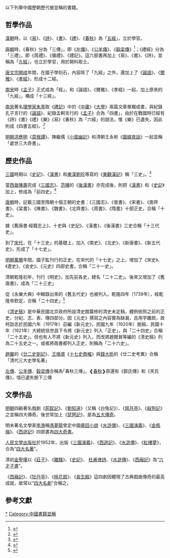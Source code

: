 {{Expand|time=2012-7-24}}
以下列舉中國歷朝歷代被並稱的書籍。

==哲學作品==

[[漢朝|漢朝]]時，以《[[易经|易]]》、《[[诗经|詩]]》、《[[尚書|書]]》、《[[儀禮|禮]]》、《[[春秋_(史书)|春秋]]》為「[[五經|五經]]」，立於學官。

[[唐朝|唐朝]]時，《春秋》分為「三傳」，即《[[左傳|左傳]]》、《[[公羊傳|公羊傳]]》、《[[穀梁傳|穀梁傳]]》<ref>{{cite web |title=春秋 |url=http://dict.concised.moe.edu.tw/cgi-bin/jbdic/gsweb.cgi?ccd=ZUA1ua&o=e0&sec1=1&op=sid=%22Z00000032905%22.&v=-2 |website=教育部國語辭典簡編本 |publisher=中華民國教育部 |location=臺灣 |language=zh-hant |quote=公羊、穀梁、左氏三家為之作傳，稱為「春秋三傳」 |access-date=2020-03-02 |archive-date=2020-11-05 |archive-url=https://web.archive.org/web/20201105045955/http://dict.concised.moe.edu.tw/cgi-bin/jbdic/gsweb.cgi?ccd=ZUA1ua&o=e0&sec1=1&op=sid=%22Z00000032905%22.&v=-2 }}</ref>；《禮經》分為「三禮」，即《周禮》、《儀禮》、《禮記》。這六部書再加上《易》、《書》、《詩》，並稱為「[[九經|九經]]」，也立於學官，用於開科取士。

[[唐文宗|唐文宗]][[開成|開成]]年間，在國子學刻石，內容除了「九經」之外，還加上了《[[論語|論語]]》、《[[爾雅|爾雅]]》、《[[孝經|孝經]]》，形成十二經。

[[南宋|南宋]]時《[[孟子|孟子]]》正式成為「經」，和《論語》、《爾雅》、《孝經》一起，加上原來的「九經」，構成「十三經」。

[[南宋|南宋]]著名[[理學家|理學家]][[朱熹|朱熹]]取《[[禮記|禮記]]》中的《[[中庸|中庸]]》《[[大學|大學]]》兩篇文章單獨成書，與紀錄孔子言行的《[[論語|論語]]》、紀錄孟軻言行的《[[孟子|孟子]]》合為「四書」，由於在戰國時已經有《詩》《書》《禮》《樂》《易》《春秋》為「六經」的說法，惟《樂》已遺失，因此則成《四書五經》。<ref>{{cite web |author1=顏世安 |title=四書五經 |url=https://www.chiculture.net/index.php?file=topic_description&old_id=0701 |website=燦爛的中國文明 |publisher=中國文化研究院 |location=香港 |language=zh-hant |date=2019年12月17日 |quote=五經指的是《詩經》、《書經》、《禮經》、《易經》、《春秋經》，簡稱為「詩、書、禮、易、春秋」，在之前，還有一本《樂經》，合稱「詩、書、禮、樂、易、春秋」，這六本書也被稱做「六經」，其中的《樂經》後來亡佚了，就只剩下了五經。五經之名始於漢武帝，四書之名始於宋朝 |access-date=2020年2月29日 |archive-date=2020年11月5日 |archive-url=https://web.archive.org/web/20201105094230/https://www.chiculture.net/index.php?file=topic_description&old_id=0701 }}</ref>

[[明朝|明朝]][[洪應明|洪應明]]《[[菜根譚|菜根譚]]》、陳繼儒《[[小窗幽記|小窗幽記]]》和清朝王永彬《[[圍爐夜話|圍爐夜話]]》一起並稱「處世三大奇書」。

==歷史作品==

[[三國|三國]]時期以《[[史記|史記]]》、《[[漢書|漢書]]》和[[東漢|東漢]][[劉珍|劉珍]]等寫的《[[東觀漢記|東觀漢記]]》稱「三史」。<ref>{{cite web |title=三史 |url=http://163.28.84.216/Entry/Detail/?title=%E4%B8%89%E5%8F%B2 |website=教育百科 |publisher=中華民國教育部 |location=臺北 |language=zh-hant |quote=六朝以前，《史記》、《漢書》、《東觀漢記》合稱為「三史」。 |access-date=2020-02-29 |archive-date=2020-11-05 |archive-url=https://web.archive.org/web/20201105034133/http://163.28.84.216/Entry/Detail/?title=%E4%B8%89%E5%8F%B2 }}</ref>

當[[西晉|西晉]][[陳壽|陳壽]]完成《[[三國志|三國志]]》、[[范曄|范曄]]的《[[後漢書|後漢書]]》亦完成後，則把《[[漢書|漢書]]》和《[[史記|史記]]》加上，修成為「前四史」<ref>{{cite web |author1=邱樹森 |authorlink1=邱樹森 |title=《二十四史》中的「前四史」 |url=https://chiculture.org.hk/tc/china-five-thousand-years/2844 |website=燦爛的中國文明 |publisher=中國文化研究院 |location=香港 |language=zh-hant |date=2020年1月20日 |quote=其中司馬遷的《史記》、班固的《漢書》、范曄的《後漢書》、陳壽的《三國志》，被稱為「前四史」 |accessdate=2020年2月29日 |archive-date=2020年2月29日 |archive-url=https://web.archive.org/web/20200229085010/https://chiculture.org.hk/tc/china-five-thousand-years/2844 |dead-url=no }}</ref>

[[唐朝|唐朝]]時，記載三國至隋朝十個王朝的史書：《三國志》、《晉書》、《宋書》、《南齊書》、《梁書》、《陳書》、《魏書》、《北齊書》、《周書》、《隋書》十部正史，合稱「十史」。

據《舊唐書·經籍志上》，十史與《史記》、《漢書》、《後漢書》三史合稱「十三代史」。

到了[[宋代|宋代]]，在「十三史」的基礎上，加入《南史》、《北史》、《新唐書》、《新五代史》，形成了「十七史」。

[[明朝|明朝]][[萬曆|萬曆]]年間，國子監刊行的正史，在宋代的「十七史」之上，增加了《宋史》、《遼史》、《金史》、《元史》四部史書，合稱「二十一史」。

清朝乾隆初年，刊行《明史》，加先前各史，總名「二十二史」。後來又增加了《舊唐書》，成為「二十三史」

從《永樂大典》中輯錄出來的《舊五代史》也被列入。乾隆四年（1739年），經乾隆帝欽定，合稱「二十四史」<ref>{{cite web |title=二十四史 |url=http://dict.revised.moe.edu.tw/cgi-bin/cbdic/gsweb.cgi?ccd=FpB5Wb&o=e0&sec1=1&op=sid=%22Z00000148696%22.&v=-2 |website=教育部重編國語辭典修訂本 |publisher=中華民國教育部 |location=臺灣 |language=zh-hant |quote=清乾隆時所頒定的正史。即史記、漢書、後漢書、三國志、晉書、宋書、南齊書、梁書、陳書、魏書、北齊書、周書、隋書、南史、北史、舊唐書、新唐書、舊五代史、新五代史、宋史、遼史、金史、元史、明史。皆為紀傳體史書。}}</ref>

《[[清史稿|清史稿]]》是中華民國北京政府所設清史館纂修的清史未定稿，體例依照之前的正史，分紀、志、表、傳四部分。因《元史》撰寫之內容實為缺漏，且用字離疏，故柯劭忞於民國六年（1917年）召編《新元史》，民國九年（1920年）脫稿，民國十年（1921年）大總統徐世昌下令將《新元史》列入「正史」，與「二十四史」合稱「二十五史」。但也有人不將《新元史》列入，而改將趙爾巽等編的《清史稿》列為二十五史之一。或者將兩書都列入正史，則稱為「二十六史」。


[[趙翼|趙翼]]的《[[廿二史劄記|廿二史劄記]]》、[[王鳴盛|王鳴盛]]《[[十七史商榷|十七史商榷]]》與[[錢大昕|錢大昕]]的《廿二史考異》合稱「清代三大史學名著」

[[左傳|左傳]]、[[公羊傳|公羊傳]]、[[穀梁傳|穀梁傳]]合稱為｢春秋三傳｣。❰[[春秋|春秋]]❱原還有《鄒氏傳》和《夾氏傳》，惜已遺失餘下三傳

==文學作品==

[[明朝|明朝]]四齣著名戲劇《[[荊釵記|荊釵記]]》、《[[劉知遠|劉知遠]]》（又稱《白兔記》）、《[[拜月亭|拜月亭]]》、《[[殺狗記|殺狗記]]》之並稱四大傳奇。後世常加上《[[琵琶記|琵琶記]]》，是為[[五大傳奇|五大傳奇]]。

明末著名文學家[[李漁|李漁]]稱[[馮夢龍|馮夢龍]]曾定中國[[章回小說|章回小說]]《[[水滸傳|水滸傳]]》、《[[三國演義|三國演義]]》、《[[金瓶梅|金瓶梅]]》、《[[西遊記|西遊記]]》四部書為[[四大奇書|四大奇書]]。

[[人民文學出版社|人民文學出版社]]於1952年，出版《[[三國演義|三國演義]]》、《[[西遊記|西遊記]]》、《[[水滸傳|水滸傳]]》、《[[紅樓夢|紅樓夢]]》，合為“[[四大名著|四大名著]]”。 

清初[[金聖嘆|金聖嘆]]以《[[莊子|莊子]]》、《[[離騷|離騷]]》、《[[史記|史記]]》、 [[杜甫|杜甫]][[律詩|律詩]]、《[[水滸傳|水滸傳]]》、《[[西廂記|西廂記]]》為“[[六才子書|六才子書]]”。

《[[西廂記|西廂記]]》、《[[牡丹亭|牡丹亭]]》、《[[桃花扇|桃花扇]]》、《[[長生殿|長生殿]]》這四劇因體現了古典戲曲傳奇的最高成就，故常以“[[四大名劇|四大名劇]]”合稱之。

==參考文獻==
<div class="references-small">
<references />
</div>

{{中國文學名著}}

[[Category:中國古典典籍|*]]
[[Category:中國書籍並稱|Category:中國書籍並稱]]